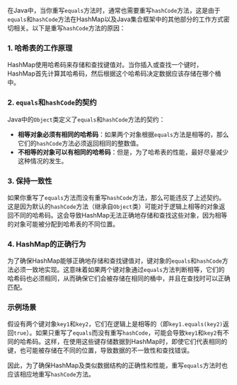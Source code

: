 在Java中，当你重写`equals`方法时，通常也需要重写`hashCode`方法，这是由于`equals`和`hashCode`方法在HashMap以及Java集合框架中的其他部分的工作方式密切相关。以下是重写`hashCode`方法的原因：

### 1. 哈希表的工作原理

HashMap使用哈希码来存储和查找键值对。当你插入或查找一个键时，HashMap首先计算其哈希码，然后根据这个哈希码决定数据应该存储在哪个桶中。

### 2. `equals`和`hashCode`的契约

Java中的`Object`类定义了`equals`和`hashCode`方法的契约：

- **相等对象必须有相同的哈希码**：如果两个对象根据`equals`方法是相等的，那么它们的`hashCode`方法必须返回相同的整数值。
- **不相等的对象可以有相同的哈希码**：但是，为了哈希表的性能，最好尽量减少这种情况的发生。

### 3. 保持一致性

如果你重写了`equals`方法而没有重写`hashCode`方法，那么可能违反了上述契约。这是因为默认的`hashCode`方法（继承自`Object`类）可能对于逻辑上相等的对象返回不同的哈希码。这会导致HashMap无法正确地存储和查找这些对象，因为相等的对象可能被分配到哈希表的不同位置。

### 4. HashMap的正确行为

为了确保HashMap能够正确地存储和查找键值对，键对象的`equals`和`hashCode`方法必须一致地实现。这意味着如果两个键对象通过`equals`方法判断相等，它们的哈希码也必须相同，从而确保它们会被存储在相同的桶中，并且在查找时可以正确匹配。

### 示例场景

假设有两个键对象`key1`和`key2`，它们在逻辑上是相等的（即`key1.equals(key2)`返回`true`）。如果只重写了`equals`而没有重写`hashCode`，可能会导致`key1`和`key2`有不同的哈希码。这样，在使用这些键存储数据到HashMap时，即使它们代表相同的键，也可能被存储在不同的位置，导致数据的不一致性和查找错误。

因此，为了确保HashMap及类似数据结构的正确性和性能，重写`equals`方法时也应该相应地重写`hashCode`方法。